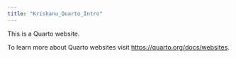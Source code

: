 ```yaml
---
title: "Krishanu_Quarto_Intro"
---
```


This is a Quarto website.

To learn more about Quarto websites visit <https://quarto.org/docs/websites>.

